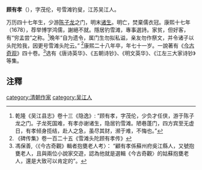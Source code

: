 '''顾有孝'''（{{bd|1619年||1689年}}），字茂伦，号雪滩钓叟，江苏吴江人。

万历四十七年生，少游[[陈子龙|陈子龙]]之门，明末[[诸生|诸生]]。明亡，焚棄儒衣冠。康熙十七年（1678），荐举博学鸿儒，謝絕不就。隱居钓雪滩，專事選詩。家贫，但好客，有“穷孟尝”之称。<ref>乾隆《吴江县志》卷十三《隐逸》: “顾有孝，字茂伦，少负才任侠，游于陈子龙之门。子龙死国难，有孝亦谢诸生，隐居钓雪滩。陋巷蓬门，四方宾至无虚日，有孝倾身揽结，赴人之急，虽尽其财，濒于难，不悔也。”</ref>晚年“自为遗令，属门生勿拟私谥，亲友勿作祭文，并令诸子以头陀殓我，因更号雪滩头陀云。” <ref>《碑传集》卷一百二十五《雪滩头陀顾有孝传》</ref>康熙二十八年卒，年七十一岁。一說著有《[[今古奇观|今古奇观]]》四十卷。<ref>馮保善,〈《今古奇觀》輯者抱甕老人考〉： “顧有孝係蘇州府吳江縣人，又號抱甕老人，且與兩位小說家交遊，認為他就是選輯《今古奇觀〉的姑蘇抱甕老人，還是大致可以肯定的”。</ref>选有《唐诗英华》、《五朝诗钞》、《明文英华》、《江左三大家诗钞》等集。

==注釋==
{{reflist}}

{{清朝人物小作品}}
{{normdaten}}
{{DEFAULTSORT:gu youxiao}}
[[category:清朝作家|category:清朝作家]]
[[category:吴江人|category:吴江人]]